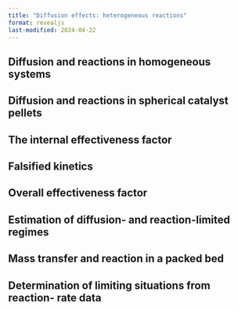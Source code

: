 ```yaml
---
title: "Diffusion effects: heterogeneous reactions"
format: revealjs
last-modified: 2024-04-22
---
```


## Diffusion and reactions in homogeneous systems

## Diffusion and reactions in spherical catalyst pellets

## The internal effectiveness factor

## Falsified kinetics

## Overall effectiveness factor

## Estimation of diffusion- and reaction-limited regimes

## Mass transfer and reaction in a packed bed

## Determination of limiting situations from reaction- rate data
